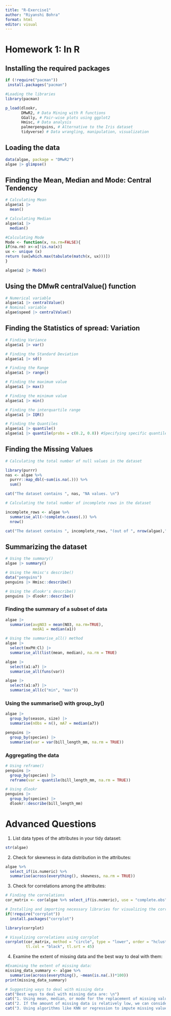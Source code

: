```yaml
---
title: "R-Exercise1"
author: "Riyanshi Bohra"
format: html
editor: visual
---
```


# Homework 1: In R

## Installing the required packages

```r
if (!require("pacman"))
 install.packages("pacman")
```

```r
#Loading the libraries
library(pacman)

p_load(dlookr,
       DMwR2, # Data Mining with R functions
       GGally, # Pair-wise plots using ggplot2
       Hmisc, # Data analysis 
       palmerpenguins, # Alternative to the Iris dataset
       tidyverse) # Data wrangling, manipulation, visualization
```

## Loading the data

```r
data(algae, package = "DMwR2")
algae |> glimpse()
```

## Finding the Mean, Median and Mode: Central Tendency

```r
# Calculating Mean
algae$a1 |>
  mean()
```

```r
# Calculating Median
algae$a1 |>
  median()
```

```r
#Calculating Mode
Mode <- function(x, na.rm=FALSE){
if(na.rm) x<-x[!is.na(x)]
ux <- unique (x)
return (ux[which.max(tabulate(match(x, ux)))])
}

algae$a2 |> Mode()
```

## Using the DMwR centralValue() function

```r
# Numerical variable
algae$a1 |> centralValue()
# Nominal variable
algae$speed |> centralValue()
```

## Finding the Statistics of spread: Variation

```r
# Finding Variance
algae$a1 |> var()
```

```r
# Finding the Standard Deviation
algae$a1 |> sd()
```

```r
# Finding the Range
algae$a1 |> range()
```

```r
# Finding the maximum value
algae$a1 |> max()
```

```r
# Finding the minimum value
algae$a1 |> min()
```

```r
# Finding the interquartile range
algae$a1 |> IQR()
```

```r
# Finding the Quantiles
algae$a1 |> quantile()
algae$a1 |> quantile(probs = c(0.2, 0.8)) #Specifying specific quantiles
```

## Finding the Missing Values

```r
# Calculating the total number of null values in the dataset

library(purrr)
nas <- algae %>% 
  purrr::map_dbl(~sum(is.na(.))) %>% 
  sum()

cat("The dataset contains ", nas, "NA values. \n")
```

```r
# Calculating the total number of incomplete rows in the dataset

incomplete_rows <- algae %>% 
  summarise_all(~!complete.cases(.)) %>%
  nrow()

cat("The dataset contains ", incomplete_rows, "(out of ", nrow(algae),") incomplete rows. \n") #printing the number of incomplete rows
```

## Summarizing the dataset

```r
# Using the summary() 
algae |> summary()
```

```r
# Using the Hmisc's describe() 
data("penguins")
penguins |> Hmisc::describe()
```

```r
# Using the dlookr's describe() 
penguins |> dlookr::describe()
```

### Finding the summary of a subset of data

```r
algae |>
  summarise(avgNO3 = mean(NO3, na.rm=TRUE),
            medA1 = median(a1))
```

```r
# Using the summarise_all() method
algae |>
  select(mxPH:Cl) |>
  summarise_all(list(mean, median), na.rm = TRUE)
```

```r
algae |>
  select(a1:a7) |>
  summarise_all(funs(var))
```

```r
algae |>
  select(a1:a7) |>
  summarise_all(c("min", "max"))
```

### Using the summarise() with group_by()

```r
algae |>
  group_by(season, size) |>
  summarise(nObs = n(), mA7 = median(a7))
```

```r
penguins |> 
  group_by(species) |>
  summarise(var = var(bill_length_mm, na.rm = TRUE))
```

### Aggregating the data

```r
# Using reframe()
penguins |>
  group_by(species) |>
  reframe(var = quantile(bill_length_mm, na.rm = TRUE))
```

```r
# Using dlookr
penguins |>
  group_by(species) |>
  dlookr::describe(bill_length_mm)
```

# Advanced Questions

1.  List data types of the attributes in your tidy dataset:

```r
str(algae)
```

2.  Check for skewness in data distribution in the attributes:

```r
algae %>% 
  select_if(is.numeric) %>%
  summarise(across(everything(), skewness, na.rm = TRUE))
```

3.  Check for correlations among the attributes:

```r
# Finding the correlations
cor_matrix <- cor(algae %>% select_if(is.numeric), use = "complete.obs")
```

```r
# Installing and importing necessary libraries for visualizing the correlations between attributes 
if(!require("corrplot"))
  install.packages("corrplot")
```

```r
library(corrplot)
```

```r
# Visualizing correlations using corrplot
corrplot(cor_matrix, method = "circle", type = "lower", order = "hclust", 
         tl.col = "black", tl.srt = 45)
```

4.  Examine the extent of missing data and the best way to deal with them:

```r
#Examining the extent of missing data:
missing_data_summary <- algae %>% 
  summarise(across(everything(), ~mean(is.na(.))*100))
print(missing_data_summary)
```

```r
# Suggesting ways to deal with missing data
cat("Best ways to deal with missing data are: \n")
cat("1. Using mean, median, or mode for the replacement of missing values in numeric variables.\n")
cat("2. If the amount of missing data is relatively low, we can consider eliminating those rows or columns. \n")
cat("3. Using algorithms like KNN or regression to impute missing values.\n")
```
